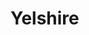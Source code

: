 
# Yelshire
<ProjectDetails
  floatRight
  region="Reach"
  house="House Yelshire"
  type="Castle"
  status="Completed"
  warp="/warp yelshire"
  projectLead="Andy_Jones"
  dateStarted="2016-08-03T07:00:00+00:00"
  dateCompleted="2016-08-03T07:00:00+00:00"
/>
